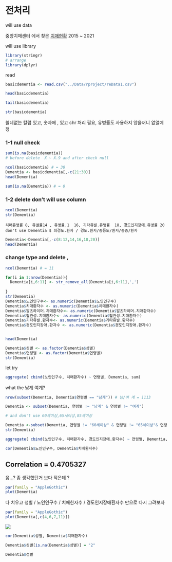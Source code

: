 # 전처리

will use data

중앙치매센터 에서 찾은 [치매현황](https://www.nid.or.kr/info/ub_2021.aspx?no=145429) 2015 \~ 2021

will use library

```r
library(stringr)
# arrange
library(dplyr)
```

read

```r
basicdementia <- read.csv("../Data/rproject/reData1.csv")
```

```r
head(basicdementia)
```

```r
tail(basicdementia)
```

```r
str(basicdementia)
```

쓸데없는 칼럼 있고, 숫자에 , 있고 chr 처리 필요, 유병률도 사용하지 않을꺼니 없앨예정

### 1-1 null check

```r
sum(is.na(basicdementia))
# before delete  X ~ X.9 and after check null 
```

```r
ncol(basicdementia) # = 30
Dementia <- basicdementia[,-c(21:30)]
head(Dementia)
```

```r
sum(is.na(Dementia)) # = 0
```

### 1-2 delete don't will use column

```r
ncol(Dementia)
str(Dementia)
```

    치매유병률 8, 유별률14 , 유병률.1  16, 기타유발.유병률  18, 경도인지장애.유병률 20
    don't use Dementia $ 최경도.환자 / 경도.환자/중등도/환자/중증/환자

```r
Dementia<-Dementia[,-c(8:12,14,16,18,20)]
head(Dementia)
```

### change type and delete ,

```r
ncol(Dementia) # = 11

for(i in 1:nrow(Dementia)){
  Dementia[i,6:11] <- str_remove_all(Dementia[i,6:11],',')
 
}
str(Dementia)
Dementia$노인인구수<- as.numeric(Dementia$노인인구수)
Dementia$치매환자수 <- as.numeric(Dementia$치매환자수)
Dementia$알츠하이머.치매환자수<- as.numeric(Dementia$알츠하이머.치매환자수)
Dementia$혈관성.치매환자수<- as.numeric(Dementia$혈관성.치매환자수)
Dementia$기타유발.환자수<- as.numeric(Dementia$기타유발.환자수)
Dementia$경도인지장애.환자수 <- as.numeric(Dementia$경도인지장애.환자수)


head(Dementia)

```

```r
Dementia$성별 <- as.factor(Dementia$성별)
Dementia$연령별 <- as.factor(Dementia$연령별)
str(Dementia)
```

let try

```r
aggregate( cbind(노인인구수, 치매환자수) ~ 연령별, Dementia, sum)
```

what the 남계 여계?

```r
nrow(subset(Dementia, Dementia$연령별 == "남계")) # 남/여 계 = 1113

Dementia <- subset(Dementia, 연령별 != "남계" & 연령별 != "여계")

# and don't use 60세이상,65세이상,85세이상

Dementia <-subset(Dementia, 연령별 != "60세이상" & 연령별 != "65세이상"& 연령별 != "85세이상")
str(Dementia)
```

```r
aggregate( cbind(노인인구수, 치매환자수, 경도인지장애.환자수) ~ 연령별, Dementia, sum)
```

```r
cor(Dementia$노인인구수, Dementia$치매환자수)
```

## Correlation = 0.4705327

음...? 좀 생각했던거 보다 적은데 ?

```r
par(family = "AppleGothic")
plot(Dementia)
```

다 치우고 성별 / 노인인구수 / 치매한자수 / 경도인지장애환자수 만으로 다시 그려보자

```r
par(family = "AppleGothic")
plot(Dementia[,c(4,6,7,11)])
```

![](images/Screenshot%202022-12-30%20at%205.22.46%20PM.png)

```r
cor(Dementia$성별, Dementia$치매환자수)

Dementia$성별[is.na(Dementia$성별)] = "2"

Dementia$성별
```
